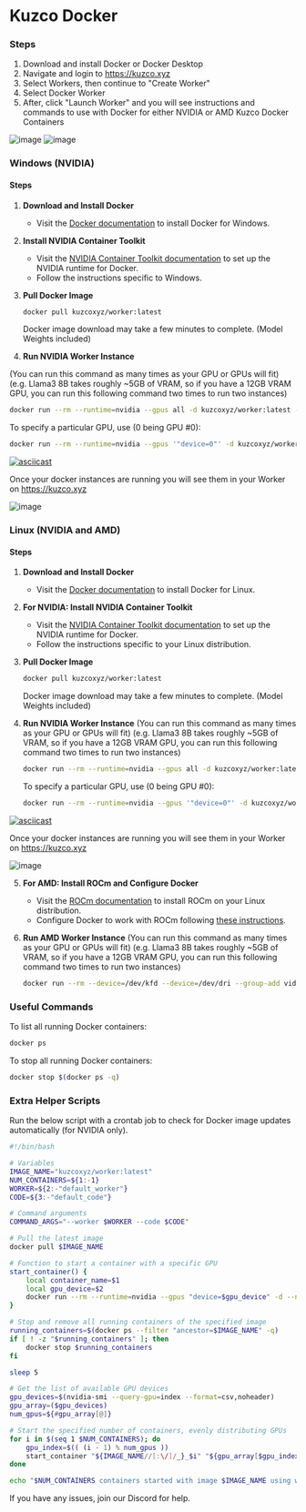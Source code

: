 
# Kuzco Docker

### Steps

1. Download and install Docker or Docker Desktop
2. Navigate and login to https://kuzco.xyz
3. Select Workers, then continue to "Create Worker"
4. Select Docker Worker
5. After, click "Launch Worker" and you will see instructions and commands to use with Docker for either NVIDIA or AMD Kuzco Docker Containers


![image](https://github.com/context-labs/kuzco-docs/assets/10162347/57cabfc0-6e0d-4b5a-acde-c327b4ff305f)
![image](https://github.com/context-labs/kuzco-docs/assets/10162347/033105f4-4e9a-425c-a07f-93f1f9f453ca)


### Windows (NVIDIA)

#### Steps

1. **Download and Install Docker**
   - Visit the [Docker documentation](https://docs.docker.com/get-docker/) to install Docker for Windows.

2. **Install NVIDIA Container Toolkit**
   - Visit the [NVIDIA Container Toolkit documentation](https://docs.nvidia.com/datacenter/cloud-native/container-toolkit/install-guide.html) to set up the NVIDIA runtime for Docker.
   - Follow the instructions specific to Windows.

3. **Pull Docker Image**
   ```sh
   docker pull kuzcoxyz/worker:latest
   ```
   Docker image download may take a few minutes to complete. (Model Weights included)

4. **Run NVIDIA Worker Instance**

(You can run this command as many times as your GPU or GPUs will fit) (e.g. Llama3 8B takes roughly ~5GB of VRAM, so if you have a 12GB VRAM GPU, you can run this following command two times to run two instances)
   ```sh
   docker run --rm --runtime=nvidia --gpus all -d kuzcoxyz/worker:latest --worker <workerid> --code <code>
   ```

   To specify a particular GPU, use (0 being GPU #0):
   ```sh
   docker run --rm --runtime=nvidia --gpus '"device=0"' -d kuzcoxyz/worker:latest --worker <workerid> --code <code>
   ```
[![asciicast](https://asciinema.org/a/667540.svg)](https://asciinema.org/a/667540)

Once your docker instances are running you will see them in your Worker on https://kuzco.xyz

![image](https://github.com/context-labs/kuzco-docs/assets/10162347/d00cf7d3-2072-49f6-ab7c-9a67f1de1ccf)


### Linux (NVIDIA and AMD)

#### Steps

1. **Download and Install Docker**
   - Visit the [Docker documentation](https://docs.docker.com/get-docker/) to install Docker for Linux.

2. **For NVIDIA: Install NVIDIA Container Toolkit**
   - Visit the [NVIDIA Container Toolkit documentation](https://docs.nvidia.com/datacenter/cloud-native/container-toolkit/install-guide.html) to set up the NVIDIA runtime for Docker.
   - Follow the instructions specific to your Linux distribution.

3. **Pull Docker Image**
   ```sh
   docker pull kuzcoxyz/worker:latest
   ```
   Docker image download may take a few minutes to complete. (Model Weights included)

4. **Run NVIDIA Worker Instance**
(You can run this command as many times as your GPU or GPUs will fit) (e.g. Llama3 8B takes roughly ~5GB of VRAM, so if you have a 12GB VRAM GPU, you can run this following command two times to run two instances)
   ```sh
   docker run --rm --runtime=nvidia --gpus all -d kuzcoxyz/worker:latest --worker <workerid> --code <code>
   ```

   To specify a particular GPU, use (0 being GPU #0):
   ```sh
   docker run --rm --runtime=nvidia --gpus '"device=0"' -d kuzcoxyz/worker:latest --worker <workerid> --code <code>
   ```

[![asciicast](https://asciinema.org/a/667540.svg)](https://asciinema.org/a/667540)

Once your docker instances are running you will see them in your Worker on https://kuzco.xyz

![image](https://github.com/context-labs/kuzco-docs/assets/10162347/d00cf7d3-2072-49f6-ab7c-9a67f1de1ccf)

5. **For AMD: Install ROCm and Configure Docker**
   - Visit the [ROCm documentation](https://rocmdocs.amd.com/en/latest/Installation_Guide/Installation-Guide.html) to install ROCm on your Linux distribution.
   - Configure Docker to work with ROCm following [these instructions](https://rocmdocs.amd.com/en/latest/Installation_Guide/Using-ROCm-Docker.html).

6. **Run AMD Worker Instance**
(You can run this command as many times as your GPU or GPUs will fit) (e.g. Llama3 8B takes roughly ~5GB of VRAM, so if you have a 12GB VRAM GPU, you can run this following command two times to run two instances)
   ```sh
   docker run --rm --device=/dev/kfd --device=/dev/dri --group-add video --group-add 110 --security-opt seccomp=unconfined -d kuzcoxyz/workeramd:latest --worker <workerid> --code <code>
   ```

### Useful Commands

To list all running Docker containers:
```sh
docker ps
```

To stop all running Docker containers:
```sh
docker stop $(docker ps -q)
```

### Extra Helper Scripts

Run the below script with a crontab job to check for Docker image updates automatically (for NVIDIA only).

```bash
#!/bin/bash

# Variables
IMAGE_NAME="kuzcoxyz/worker:latest"
NUM_CONTAINERS=${1:-1}
WORKER=${2:-"default_worker"}
CODE=${3:-"default_code"}

# Command arguments
COMMAND_ARGS="--worker $WORKER --code $CODE"

# Pull the latest image
docker pull $IMAGE_NAME

# Function to start a container with a specific GPU
start_container() {
    local container_name=$1
    local gpu_device=$2
    docker run --rm --runtime=nvidia --gpus "device=$gpu_device" -d --name $container_name $IMAGE_NAME $COMMAND_ARGS
}

# Stop and remove all running containers of the specified image
running_containers=$(docker ps --filter "ancestor=$IMAGE_NAME" -q)
if [ ! -z "$running_containers" ]; then
    docker stop $running_containers
fi

sleep 5

# Get the list of available GPU devices
gpu_devices=$(nvidia-smi --query-gpu=index --format=csv,noheader)
gpu_array=($gpu_devices)
num_gpus=${#gpu_array[@]}

# Start the specified number of containers, evenly distributing GPUs
for i in $(seq 1 $NUM_CONTAINERS); do
    gpu_index=$(( (i - 1) % num_gpus ))
    start_container "${IMAGE_NAME//[:\/]/_}_$i" "${gpu_array[$gpu_index]}"
done

echo "$NUM_CONTAINERS containers started with image $IMAGE_NAME using worker $WORKER and code $CODE."
```

If you have any issues, join our Discord for help.
